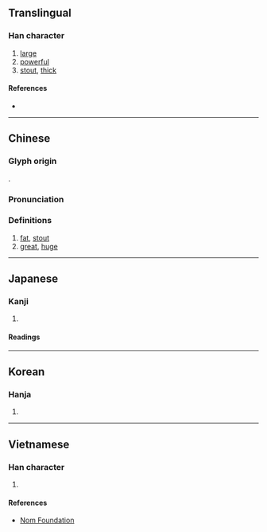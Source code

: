 {{also|弉}}
{{character info/new}}
==Translingual==

===Han character===
{{Han char|rn=37|rad=大|as=07|sn=10|four=24430|canj=VGK|ids=⿱壯大}}

# [[large]]
# [[powerful]]
# [[stout]], [[thick]]

====References====
* {{Han ref|kx=0252.080|dkj=05928|dj=0514.030|hdz=10542.020|uh=5958|ud=22872|bh=AE4E|bd=44622}}

----

==Chinese==
{{zh-forms}}

===Glyph origin===
{{Han etym}}
{{Han compound|壯|大|c1=p|c2=s|ls=psc}}.

===Pronunciation===
{{zh-pron
|m=zàng,zhuǎng
|c=zong1,zong6
|mc=y
|oc=y
|ma=
|cat=a
}}

===Definitions===
{{zh-hanzi}}

# [[fat]], [[stout]]
# [[great]], [[huge]]

----

==Japanese==

===Kanji===
{{ja-kanji|grade=|rs=大07}}

# {{rfdef|ja|sort=大07}}

====Readings====
{{ja-readings
|on=じょう, そう, ぞう
|kun=さか-ん
}}

----

==Korean==

===Hanja===
{{ko-hanja|hangeul=장|rv=jang|mr=chang}}

# {{rfdef|ko|sort=大07}}

----

==Vietnamese==

===Han character===
{{vi-hantu|[[tráng]]|rs=大07}}

# {{rfdef|vi|sort=大07}}

====References====
* [http://nomfoundation.org/common/nom_details.php?codepoint=5958 Nom Foundation]